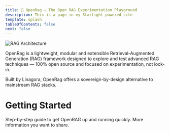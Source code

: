 ```yaml
---
title: 🦫 OpenRag — The Open RAG Experimentation Playground
description: This is a page in my Starlight-powered site
template: splash
tableOfContents: false
next: false
---
```



<Image src={myImage} alt="RAG Architecture" width={600} height={350} />

OpenRag is a lightweight, modular and extensible Retrieval-Augmented Generation (RAG) framework designed to explore and test advanced RAG techniques — 100% open source and focused on experimentation, not lock-in.

Built by Linagora, OpenRag offers a sovereign-by-design alternative to mainstream RAG stacks.

# Getting Started
<CardGrid>
  <LinkCard title="Quick Start" icon="open-book" href="/getting_started/quickstart">
    Step-by-step guide to get OpenRAG up and running quickly.
  </LinkCard>
  <LinkCard title="Other feature" icon="information" href="/documentation/features_in_details">
    More information you want to share.
  </LinkCard>
</CardGrid>